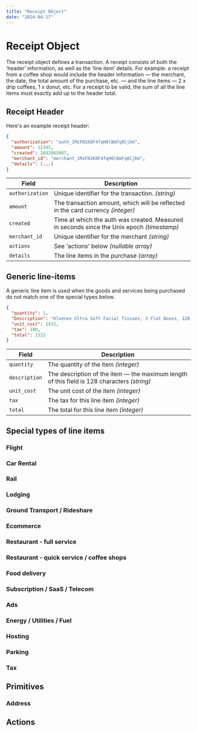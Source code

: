 ```yaml
---
title: "Receipt Object"
date: "2024-04-17"
---
```


# Receipt Object

The receipt object defines a transaction. A receipt consists of both the ‘header’ information, as well as the ‘line item’ details. For example: a receipt from a coffee shop would include the header information — the merchant, the date, the total amount of the purchase, etc. — and the line items — 2 x drip coffees, 1 x donut, etc. For a receipt to be valid, the sum of all the line items must exactly add up to the header total.

## Receipt Header

Here's an example receipt header:

```json
{
  "authorization": "auth_1MzFN1K8F4fqH0lBmFq8CjbU",
  "amount": 12345,
  "created": 1682065867,
  "merchant_id": "merchant_1MzFN1K8F4fqH0lBmFq8CjbU",
  "details": [...]
}
```

| Field           | Description                                                                                |
| --------------- | ------------------------------------------------------------------------------------------ |
| `authorization` | Unique identifier for the transaction. _(string)_                                          |
| `amount`        | The transaction amount, which will be reflected in the card currency _(integer)_           |
| `created`       | Time at which the auth was created. Measured in seconds since the Unix epoch _(timestamp)_ |
| `merchant_id`   | Unique identifier for the merchant _(string)_                                              |
| `actions`       | See 'actions' below _(nullable array)_                                                     |
| `details`       | The line items in the purchase _(array)_                                                   |

## Generic line-items

A generic line item is used when the goods and services being purchased do not match one of the special types below.

```json
{
  "quantity": 1,
  "Description": "Kleenex Ultra Soft Facial Tissues, 3 Flat Boxes, 120 Tissues per Box",
  "unit_cost": 1432,
  "tax": 100,
  "total": 1532
}
```

| Field         | Description                                                                                 |
| ------------- | ------------------------------------------------------------------------------------------- |
| `quantity `   | The quantity of the item _(integer)_                                                        |
| `description` | The description of the item — the maximum length of this field is 128 characters _(string)_ |
| `unit_cost`   | The unit cost of the item _(integer)_                                                       |
| `tax`         | The tax for this line item _(integer)_                                                      |
| `total`       | The total for this line item _(integer)_                                                    |

## Special types of line items

### Flight

### Car Rental

### Rail

### Lodging

### Ground Transport / Rideshare

### Ecommerce

### Restaurant - full service

### Restaurant - quick service / coffee shops

### Food delivery

### Subscription / SaaS / Telecom

### Ads

### Energy / Utilities / Fuel

### Hosting

### Parking

### Tax

## Primitives

### Address

## Actions
